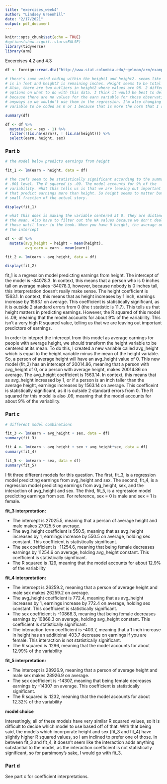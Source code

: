 ```yaml
---
title: "exercises_week4"
author: "Lindsey Greenhill"
date: "2/17/2021"
output: pdf_document
---
```


```r
knitr::opts_chunk$set(echo = TRUE)
#options(show.signif..stars=FALSE)
library(tidyverse)
library(arm)
```

Excercises 4.2 and 4.3

```r
df <- foreign::read.dta("http://www.stat.columbia.edu/~gelman/arm/examples/earnings/heights.dta")

# there's some weird coding within the height1 and height2. seems like height 1
# is in feet and height2 is remaining inches. Height seems to be total inches.
# Also, there are two outliers in height2 where values are 98. 2 different
# options on what to do with this data. I think it would be best to delete them
# because there are no values for the earn variable for those observations
# anyways so we wouldn't use them in the regression. I'm also changing the sex
# variable to be coded as 0 or 1 because that is more the norm that I see.

summary(df)

df <- df %>%
  mutate(sex = sex - 1) %>%
  filter(!(is.na(earn)), ! (is.na(height))) %>%
  select(earn, height, sex)

```


### Part b


```r

# the model below predicts earnings from height

fit_1 <- lm(earn ~ height, data = df)

# the coefs seem to be statistically significant according to the summary at a
# .001 level. The R squared is .09. The model accounts for 9% of the
# variability. What this tells us is that we are leaving out important variables
# that predict earnings more than height. So height seems to matter but it is a
# small fraction of the actual story.

display(fit_1)

# what this does is making the variable centered at 0. They are distances from
# the mean. Also have to filter out the NA values because we don't deal with
# those until later in the book. When you have 0 height, the average outcome is
# the intercept

df <- df %>%
  mutate(avg_height = height - mean(height),
         avg_earn = earn - mean(earn))

fit_2 <- lm(earn ~ avg_height, data = df)

display(fit_2)

```

fit_1 is a regression model predicting earnings from height. The intercept of
the model is -84078.3. In context, this means that a person who is 0 inches tall
on average makes -84078.3, however, because nobody is 0 inches tall, this
interpretation doesn't really make sense. The height coefficient is 1563.1. In
context, this means that as height increases by 1 inch, earnings increase by
1563.1 on average. This coefficient is statistically significant, as it is
outside 2 standard errors from 0 (the t statistic is 11.7). This tells us that
height matters in predicting earnings. However, the R squared of this model is
.09, meaning that the model accounts for about 9% of the variability. This isn't
a very high R squared value, telling us that we are leaving out important
predictors of earnings.

In order to intepret the intercept from this model as average earnings for
people with average height, we should transform the height variable to be
centered at its mean. To do this, I created a new variable called avg_height
which is equal to the height variable minus the mean of the height variable. So,
a person of average height will have an avg_height value of 0. This new model
(fit_2) has an intercept of 20014.86, meaning that a person with avg_height of
0, or a person with average height, makes 20014.86 on average. The avg_height
coefficient is 1563.14. In context, this means that as avg_height increased by
1, or if a person is an inch taller than the average height, earnings increases
by 1563.14 on average. This coefficeint is statistically significant, as it is
outside 2 standard errors from 0. The R squared for this  model is
also .09, meaning that the model accounts for about 9% of the variability.

### Part c

```r

# different model combinations

fit_3 <- lm(earn ~ avg_height + sex, data = df)
summary(fit_3)

fit_4 <- lm(earn ~ avg_height + sex + avg_height*sex, data = df)
summary(fit_4)

fit_5 <- lm(earn ~ sex, data = df)
summary(fit_5)

```

I fit three different models for this question. The first, fit_3, is a regression
model predicting earnings from avg_height and sex. The second, fit_4, is a
regression model predicting earnings from avg_height, sex, and the interaction
of avg_height and sex. The third, fit_5, is a regression model predicting
earnings from sex. For reference, sex = 0 is male and sex = 1 is female. 

**fit_3 interpretation:**

- The intercept is 27025.5, meaning that a person of average height and male
makes 27025.5 on average.
- The avg_height coefficient is 550.5, meaning that as avg_height increases by
1, earnings increase by 550.5 on average, holding sex constant. This coefficient
is statistically significant.
- The sex coefficient is -11254.6, meaning that being female decreases earnings
by 11254.6 on average, holding avg_height constant. This coefficient is
statistically significant.
- The R squared is .129, meaning that the model accounts for about 12.9% of the
variability

**fit_4 interpretation:**

- The intercept is 26259.2, meaning that a person of average height and male sex
makes 26259.2 on average.
- The avg_height coefficient is 772.4, meaning that as avg_height increases by
1, earnings increase by 772.4 on average, holding sex constant. This coefficient
is statistically significant.
- The sex coefficient is -10868.3, meaning that being female decreases earnings
by 10868.3 on average, holding avg_height constant. This coefficient is
statistically significant.
- The interaction term coefficient is -403.7, meaning that a 1 inch increase in
height has an additioinal 403.7 decrease on earnings if you are female. This
interaction is not statistically significant.
- The R squared is .1296, meaning that the model accounts for about 12.99% of
the variability

**fit_5 interpretation:**

- The intercept is 28926.9, meaning that a person of average height and male sex
makes 28926.9 on average.
- The sex coefficient is -14307, meaning that being female decreases earnings by
-14307 on average. This coefficient is statistically significant.
- The R squared is .1232, meaning that the model accounts for about 12.32% of
the variability

**model choice**

Interestingly, all of these models have very similar R squared values, so it is
difficult to decide which model to use based off of that. With that being said,
the models which incorporate height and sex (fit_3 and fit_4) have slightly
higher R squared values, so I am inclined to prefer one of those. In between
fit_3 and fit_4, it doesn't seem like the interaction adds anything substantial
to the model, as the interaction coefficient is not statistically significant,
so for parsimony's sake, I would go with fit_3.


### Part d

See part c for coefficient interpretations. 




